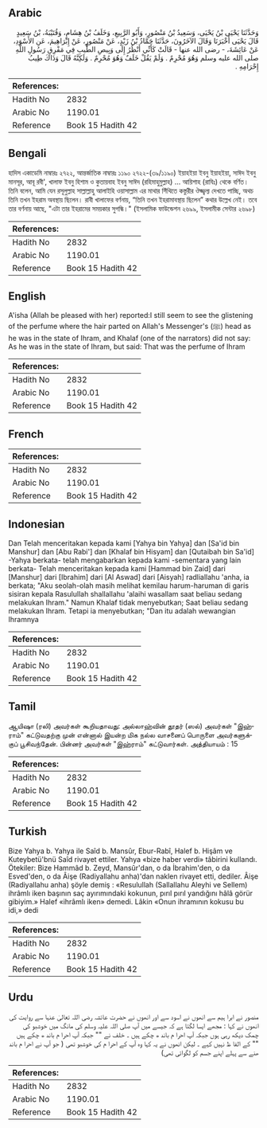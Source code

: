 ## Arabic


<div dir="rtl" lang="ar" style={{fontSize:'larger',backgroundColor:'#f8f9fa',padding:20}}>
وَحَدَّثَنَا يَحْيَى بْنُ يَحْيَى، وَسَعِيدُ بْنُ مَنْصُورٍ، وَأَبُو الرَّبِيعِ، وَخَلَفُ بْنُ هِشَامٍ، وَقُتَيْبَةُ، بْنُ سَعِيدٍ قَالَ يَحْيَى أَخْبَرَنَا وَقَالَ الآخَرُونَ، حَدَّثَنَا حَمَّادُ بْنُ زَيْدٍ، عَنْ مَنْصُورٍ، عَنْ إِبْرَاهِيمَ، عَنِ الأَسْوَدِ، عَنْ عَائِشَةَ، - رضى الله عنها - قَالَتْ كَأَنِّي أَنْظُرُ إِلَى وَبِيصِ الطِّيبِ فِي مَفْرِقِ رَسُولِ اللَّهِ صلى الله عليه وسلم وَهُوَ مُحْرِمٌ ‏.‏ وَلَمْ يَقُلْ خَلَفٌ وَهُوَ مُحْرِمٌ ‏.‏ وَلَكِنَّهُ قَالَ وَذَاكَ طِيبُ إِحْرَامِهِ ‏.‏
</div>
<div style={{backgroundColor:'#f8f9fa',padding:20, marginBottom: 10}}><table> <thead> <tr> <th>References:</th> <th></th> </tr> </thead> <tbody><tr><td>Hadith No</td><td>2832</td></tr><tr><td>Arabic No</td><td>1190.01</td></tr><tr><td>Reference</td><td>Book 15 Hadith 42</td></tr></tbody></table></div>

## Bengali


<div dir="ltr" lang="bn" style={{fontSize:'larger',backgroundColor:'#f8f9fa',padding:20}}>
হাদিস একাডেমি নাম্বারঃ ২৭২২, আন্তর্জাতিক নাম্বারঃ ১১৯০ ২৭২২-(৩৯/১১৯০) ইয়াহইয়া ইবনু ইয়াহইয়া, সাঈদ ইবনু মানসূর, আবূ রবী', খালাফ ইবনু হিশাম ও কুতায়বাহ ইবনু সাঈদ (রহিমাহুমুল্লাহ) ... আয়িশাহ (রাযিঃ) থেকে বর্ণিত। তিনি বলেন, আমি যেন রসূলুল্লাহ সাল্লাল্লাহু আলাইহি ওয়াসাল্লাম এর মাথার সিঁথিতে কস্তুরীর ঔজ্জ্বল্য দেখতে পাচ্ছি, অথচ তিনি তখন ইহরাম অবস্থায় ছিলেন। রাবী খালাফের বর্ণনায়, “তিনি তখন ইহরামাবস্থায় ছিলেন” কথার উল্লেখ নেই। তবে তার বর্ণনায় আছে, "এটা তার ইহরামের সময়কার সুগন্ধি।" (ইসলামিক ফাউন্ডেশন ২৬৯৯, ইসলামীক সেন্টার ২৬৯৮)
</div>
<div style={{backgroundColor:'#f8f9fa',padding:20, marginBottom: 10}}><table> <thead> <tr> <th>References:</th> <th></th> </tr> </thead> <tbody><tr><td>Hadith No</td><td>2832</td></tr><tr><td>Arabic No</td><td>1190.01</td></tr><tr><td>Reference</td><td>Book 15 Hadith 42</td></tr></tbody></table></div>

## English


<div dir="ltr" lang="en" style={{fontSize:'larger',backgroundColor:'#f8f9fa',padding:20}}>
A'isha (Allah be pleased with her) reported:I still seem to see the glistening of the perfume where the hair parted on Allah's Messenger's (ﷺ) head as he was in the state of Ihram, and Khalaf (one of the narrators) did not say: As he was in the state of Ihram, but said: That was the perfume of Ihram
</div>
<div style={{backgroundColor:'#f8f9fa',padding:20, marginBottom: 10}}><table> <thead> <tr> <th>References:</th> <th></th> </tr> </thead> <tbody><tr><td>Hadith No</td><td>2832</td></tr><tr><td>Arabic No</td><td>1190.01</td></tr><tr><td>Reference</td><td>Book 15 Hadith 42</td></tr></tbody></table></div>

## French


<div dir="ltr" lang="fr" style={{fontSize:'larger',backgroundColor:'#f8f9fa',padding:20}}>

</div>
<div style={{backgroundColor:'#f8f9fa',padding:20, marginBottom: 10}}><table> <thead> <tr> <th>References:</th> <th></th> </tr> </thead> <tbody><tr><td>Hadith No</td><td>2832</td></tr><tr><td>Arabic No</td><td>1190.01</td></tr><tr><td>Reference</td><td>Book 15 Hadith 42</td></tr></tbody></table></div>

## Indonesian


<div dir="ltr" lang="id" style={{fontSize:'larger',backgroundColor:'#f8f9fa',padding:20}}>
Dan Telah menceritakan kepada kami [Yahya bin Yahya] dan [Sa'id bin Manshur] dan [Abu Rabi'] dan [Khalaf bin Hisyam] dan [Qutaibah bin Sa'id] -Yahya berkata- telah mengabarkan kepada kami -sementara yang lain berkata- Telah menceritakan kepada kami [Hammad bin Zaid] dari [Manshur] dari [Ibrahim] dari [Al Aswad] dari [Aisyah] radliallahu 'anha, ia berkata; "Aku seolah-olah masih melihat kemilau harum-haruman di garis sisiran kepala Rasulullah shallallahu 'alaihi wasallam saat beliau sedang melakukan Ihram." Namun Khalaf tidak menyebutkan; Saat beliau sedang melakukan Ihram. Tetapi ia menyebutkan; "Dan itu adalah wewangian Ihramnya
</div>
<div style={{backgroundColor:'#f8f9fa',padding:20, marginBottom: 10}}><table> <thead> <tr> <th>References:</th> <th></th> </tr> </thead> <tbody><tr><td>Hadith No</td><td>2832</td></tr><tr><td>Arabic No</td><td>1190.01</td></tr><tr><td>Reference</td><td>Book 15 Hadith 42</td></tr></tbody></table></div>

## Tamil


<div dir="ltr" lang="ta" style={{fontSize:'larger',backgroundColor:'#f8f9fa',padding:20}}>
ஆயிஷா (ரலி) அவர்கள் கூறியதாவது: அல்லாஹ்வின் தூதர் (ஸல்) அவர்கள் "இஹ்ராம்" கட்டுவதற்கு முன் என்னால் இயன்ற மிக நல்ல வாசனைப் பொருளை அவர்களுக்குப் பூசிவந்தேன். பின்னர் அவர்கள் "இஹ்ராம்" கட்டுவார்கள். அத்தியாயம் : 15
</div>
<div style={{backgroundColor:'#f8f9fa',padding:20, marginBottom: 10}}><table> <thead> <tr> <th>References:</th> <th></th> </tr> </thead> <tbody><tr><td>Hadith No</td><td>2832</td></tr><tr><td>Arabic No</td><td>1190.01</td></tr><tr><td>Reference</td><td>Book 15 Hadith 42</td></tr></tbody></table></div>

## Turkish


<div dir="ltr" lang="tr" style={{fontSize:'larger',backgroundColor:'#f8f9fa',padding:20}}>
Bize Yahya b. Yahya ile Saîd b. Mansûr, Ebur-Rabî, Halef b. Hişâm ve Kuteybetü'bnü Saîd rivayet ettiler. Yahya «bize haber verdi» tâbirini kullandı. Ötekiler: Bize Hammâd b. Zeyd, Mansûr'dan, o da İbrahim'den, o da Esved'den, o da Âişe (Radiyallahu anha)'dan naklen rivayet etti, dediler. Âişe (Radiyallahu anha) şöyle demiş : «Resulullah (Sallallahu Aleyhi ve Sellem) ihrâmlı iken başının saç ayırımındaki kokunun, pırıl pırıl yandığını hâlâ görür gibiyim.» Halef «ihrâmlı iken» demedi. Lâkin «Onun ihramının kokusu bu idi,» dedi
</div>
<div style={{backgroundColor:'#f8f9fa',padding:20, marginBottom: 10}}><table> <thead> <tr> <th>References:</th> <th></th> </tr> </thead> <tbody><tr><td>Hadith No</td><td>2832</td></tr><tr><td>Arabic No</td><td>1190.01</td></tr><tr><td>Reference</td><td>Book 15 Hadith 42</td></tr></tbody></table></div>

## Urdu


<div dir="rtl" lang="ur" style={{fontSize:'larger',backgroundColor:'#f8f9fa',padding:20}}>
منصور نے ابرا ہیم سے انھوں نے اسود سے اور انھوں نے حضرت عائشہ رضی اللہ تعالیٰ عنہا سے روایت کی انھوں نے کہا : مجھے ایسا لگتا ہے کہ جیسے میں آپ صلی اللہ علیہ وسلم کی مانگ میں خوشبو کی چمک دیکھ رہی ہوں جبکہ آپ احرا م باند ھ چکے ہیں ۔ خلف نے "" جبکہ آپ احرا م باند ھ چکے ہیں "" کے الفا ظ نہیں کہے ۔ لیکن انھوں نے یہ کہا وہ آپ کے احرا م کی خوشبو تھی ( جو آپ نے احرا م باند ھنے سے پہلے اپنے جسم کو لگوائی تھی)
</div>
<div style={{backgroundColor:'#f8f9fa',padding:20, marginBottom: 10}}><table> <thead> <tr> <th>References:</th> <th></th> </tr> </thead> <tbody><tr><td>Hadith No</td><td>2832</td></tr><tr><td>Arabic No</td><td>1190.01</td></tr><tr><td>Reference</td><td>Book 15 Hadith 42</td></tr></tbody></table></div>